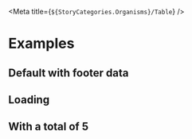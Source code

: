 
<Meta title={`${StoryCategories.Organisms}/Table`} />

<Docs />

# Examples

## Default with footer data

<Canvas>
    <p-table
        can-select-key="canSelect"
        items='[{"date":"01\/01\/2022","hours":8,"status":"Ingediend", "canSelect": false},{"date":"02\/01\/2022","hours":6.5,"status":"Ingediend", "canSelect": true},{"date":"03\/01\/2022","hours":8,"status":"Goedgekeurd", "canSelect": true},{"date":"08\/01\/2022","hours":8,"status":"Goedgekeurd", "canSelect": true},{"date":"09\/01\/2022","hours":8,"status":"Afgekeurd", "canSelect": false},{"date":"10\/01\/2022","hours":8,"status":"Afgekeurd", "canSelect": true}]'
        total={32}
    >
        <p-table-definition
            type="th"
            name="Datum"
            path="date"
            sizes={8}
        ></p-table-definition>
        <p-table-definition
            name="Uren"
            path="hours"
            align="end"
            sizes={2}
        ></p-table-definition>
        <p-table-definition
            path="status"
            align="end"
            sizes={2}
        ></p-table-definition>
    </p-table>
</Canvas>

## Loading

<Canvas>
    <p-table
        can-select-key="canSelect"
        items='[{"date":"01\/01\/2022","hours":8,"status":"Ingediend", "canSelect": false},{"date":"02\/01\/2022","hours":6.5,"status":"Ingediend", "canSelect": true},{"date":"03\/01\/2022","hours":8,"status":"Goedgekeurd", "canSelect": true},{"date":"08\/01\/2022","hours":8,"status":"Goedgekeurd", "canSelect": true},{"date":"09\/01\/2022","hours":8,"status":"Afgekeurd", "canSelect": false},{"date":"10\/01\/2022","hours":8,"status":"Afgekeurd", "canSelect": true}]'
        total={32}
        loading={true}
    >
        <p-table-definition
            type="th"
            name="Datum"
            path="date"
            sizes={8}
        ></p-table-definition>
        <p-table-definition
            name="Uren"
            path="hours"
            align="end"
            sizes={2}
        ></p-table-definition>
        <p-table-definition
            path="status"
            align="end"
            sizes={2}
        ></p-table-definition>
    </p-table>
</Canvas>

## With a total of 5

<Canvas>
    <p-table
        can-select-key="canSelect"
        items='[{"date":"01\/01\/2022","hours":8,"status":"Ingediend", "canSelect": false},{"date":"02\/01\/2022","hours":6.5,"status":"Ingediend", "canSelect": true},{"date":"03\/01\/2022","hours":8,"status":"Goedgekeurd", "canSelect": true},{"date":"08\/01\/2022","hours":8,"status":"Goedgekeurd", "canSelect": true},{"date":"09\/01\/2022","hours":8,"status":"Afgekeurd", "canSelect": false},{"date":"10\/01\/2022","hours":8,"status":"Afgekeurd", "canSelect": true}]'
        total={5}
    >
        <p-table-definition
            type="th"
            name="Datum"
            path="date"
            sizes={8}
        ></p-table-definition>
        <p-table-definition
            name="Uren"
            path="hours"
            align="end"
            sizes={2}
        ></p-table-definition>
        <p-table-definition
            path="status"
            align="end"
            sizes={2}
        ></p-table-definition>
    </p-table>
</Canvas>
